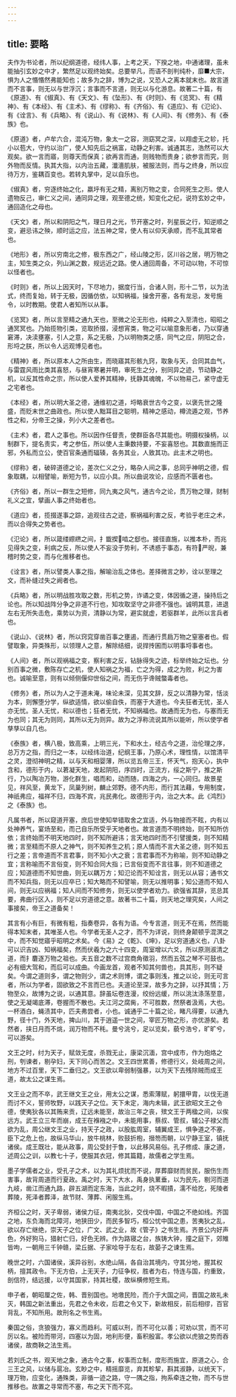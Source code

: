 ```yaml
---
---
---
```

title: 要略
---


夫作为书论者，所以纪纲道德，经纬人事，上考之天，下揆之地，中通诸理，虽未能抽引玄妙之中才，繁然足以观终始矣。总要举凡，而语不剖判纯朴，靡■大宗，惧为人之惽惽然弗能知也；故多为之辞，博为之说，又恐人之离本就末也。故言道而不言事，则无以与世浮沉；言事而不言道，则无以与化游息。故著二十篇，有《原道》、有《俶真》、有《天文》、有《坠形》、有《时则》、有《览冥》、有《精神》、有《本经》、有《主术》、有《缪称》、有《齐俗》、有《道应》、有《氾论》、有《诠言》、有《兵略》、有《说山》、有《说林》、有《人间》、有《修务》、有《泰族》也。

《原道》者，卢牟六合，混沌万物，象太一之容，测窈冥之深，以翔虚无之轸，托小以苞大，守约以治广，使人知先后之祸富，动静之利害。诚通其志，浩然可以大观矣。欲一言而寤，则尊天而保真；欲再言而通，则贱物而贵身；欲参言而究，则外物而反情。执其大指，以内治五藏，瀸濇肌肤，被服法则，而与之终身，所以应待万方，鉴耦百变也。若转丸掌中，足以自乐也。

《俶真》者，穷逐终始之化，嬴垀有无之精，离别万物之变，合同死生之形。使人遗物反己，审仁义之间，通同异之理，观至德之统，知变化之纪，说符玄妙之中，通回造化之母也。

《天文》者，所以和阴阳之气，理日月之光，节开塞之时，列星辰之行，知逆顺之变，避忌讳之殃，顺时运之应，法五神之常，使人有以仰天承顺，而不乱其常者也。

《地形》者，所以穷南北之修，极东西之广，经山陵之形，区川谷之居，明万物之主，知生类之众，列山渊之数，规远近之路。使人通回周备，不可动以物，不可惊以怪者也。

《时则》者，所以上因天时，下尽地力，据度行当，合诸人则，形十二节，以为法式，终而复始，转于无极，因循仿依，以知祸福，操舍开塞，各有龙忌，发号施令，以时教期。使君人者知所以从事。

《览冥》者，所以言至精之通九天也，至微之沦无形也，纯粹之入至清也，昭昭之通冥冥也。乃始揽物引类，览取挢掇，浸想宵类，物之可以喻意象形者，乃以穿通窘滞，决渎壅塞，引人之意，系之无极，乃以明物类之感，同气之应，阴阳之合，形埒之朕，所以令人远观博见者也。

《精神》者，所以原本人之所由生，而晓寤其形骸九窍，取象与天，合同其血气，与雷霆风雨比类其喜怒，与昼宵寒暑并明，审死生之分，别同异之迹，节动静之机，以反其性命之宗，所以使人爱养其精神，抚静其魂魄，不以物易己，紧守虚无之宅者也。

《本经》者，所以明大圣之德，通维初之道，埒略衰世古今之变，以褒先世之隆盛，而贬末世之曲政也。所以使人黜耳目之聪明，精神之感动，樽流遁之观，节养性之和，分帝王之操，列小大之差者也。

《主术》者，君人之事也。所以因作任督责，使群臣各尽其能也。明摄权操柄，以制群下，提名责实，考之参伍，所以使人主秉数持要，不妄喜怒也。其数直施而正邪，外私而立公，使百官条通而辐辏，各务其业，人致其功。此主术之明也。

《缪称》者，破碎道德之论，差次仁义之分，略杂人间之事，总同乎神明之德，假象取耦，以相譬喻，断短为节，以应小具。所以曲说攻论，应感而不匮者也。

《齐俗》者，所以一群生之短修，同九夷之风气，通古今之论，贯万物之理，财制礼义之宜，擘画人事之终始者也。

《道应》者，揽掇遂事之踪，追观往古之迹，察祸福利害之反，考验乎老庄之术，而以合得失之势者也。

《氾论》者，所以箴缕縩繺之间，扌韱揳啮之郄也。接径直施，以推本朴，而兆见得失之变，利病之反，所以使人不妄没于势利，不诱惑于事态，有符严晲，兼稽时势之变，而与化推移者也。

《诠言》者，所以譬类人事之指，解喻治乱之体也。差择微言之眇，诠以至理之文，而补缝过失之阙者也。

《兵略》者，所以明战胜攻取之数，形机之势，诈谲之变，体因循之道，操持后之论也。所以知战阵分争之非道不行也，知攻取坚守之非德不强也。诚明其意，进退左右无所失击危，乘势以为资，清静以为常，避实就虚，若驱群羊，此所以言兵者也。

《说山》、《说林》者，所以窍窕穿凿百事之壅遏，而通行贯扃万物之窒塞者也。假譬取象，异类殊形，以领理人之意，解除结细，说捍抟囷而以明事埒事者也。

《人间》者，所以观祸福之变，察利害之反，钻脉得失之迹，标举终始之坛也。分别百事之微，敷陈存亡之机，使人知祸之为福，亡之为得，成之为败，利之为害也。诚喻至意，则有以倾侧偃仰世俗之间，而无伤乎谗贼螫毒者也。

《修务》者，所以为人之于道未淹，味论未深，见其文辞，反之以清静为常，恬淡为本，则懈堕分学，纵欲适情，欲以偷自佚，而塞于大道也。今夫狂者无忧，圣人亦无忧。圣人无忧，和以德也；狂者无忧，不知祸福也。故通而无为也，与塞而无为也同；其无为则同，其所以无为则异。故为之浮称流说其所以能听，所以使学者孳孳以自几也。

《泰族》者，横八极，致高乘，上明三光，下和水土，经古今之道，治伦理之序，总万方之指，而归之一本，以经纬治道，纪纲王事，乃原心术，理性情，以馆清平之灵，澄彻神明之精，以与天和相婴薄，所以览五帝三王，怀天气，抱天心，执中含和，德形于内，以莙凝天地，发起阴阳，序四时，正流方，绥之斯宁，推之斯行，乃以陶冶万物，游化群生，唱而和，动而随，四海之内，一心同归。故景星见，祥风至，黄龙下，凤巢列树，麟止郊野。德不内形，而行其法藉，专用制度，神祇弗应，福祥不归，四海不宾，兆民弗化。故德形于内，治之大本。此《鸿烈》之《泰族》也。

凡属书者，所以窥道开塞，庶后世使知举错取舍之宜适，外与物接而不眩，内有以处神养气，宴炀至和，而己自乐所受乎天地者也。故言道而不明终始，则不知所仿依；言终始而不明天地四时，则不知所避讳；言天地四时而不引譬援类，则不知精微；言至精而不原人之神气，则不知养生之机；原人情而不言大圣之德，则不知五行之差；言帝道而不言君事，则不知小大之衰；言君事而不为称喻，则不知动静之宜；言称喻而不言俗变，则不知合同大指；已言俗变而不言往事，则不知道德之应；知道德而不知世曲，则无以耦万方；知氾论而不知诠言，则无以从容；通书文而不知兵指，则无以应卒已；知大略而不知譬喻，则无以推明事；知公道而不知人间，则无以应祸福；知人间而不知修务，则无以使学者劝力。欲强省其辞，览总其要，弗曲行区入，则不足以穷道德之意。故著书二十篇，则天地之理究矣，人间之事接矣，帝王之道备矣！

其言有小有巨，有微有粗，指奏卷异，各有为语。今专言道，则无不在焉，然而能得本知末者，其唯圣人也。今学者无圣人之才，而不为详说，则终身颠顿乎混溟之中，而不知觉寤乎昭明之术矣。今《易》之《乾》、《坤》，足以穷道通义也，八卦可以识吉凶、知祸福矣，然而伏羲为之六十四变，周室增以六爻，所以原测淑清之道，而扌麏逐万物之祖也。夫五音之数不过宫商角徵羽，然而五弦之琴不可鼓也。必有细大驾和，而后可以成曲。今画龙首，观者不知其何兽也，具其形，则不疑矣。今谓之道则多，谓之物则少，谓之术则博，谓之事则浅，推之以论，则无可言者，所以为学者，固欲致之不言而已也。夫道论至深，故多为之辞，以抒其情；万物至众，故博为之说，以通其意。辞虽坛卷连漫，绞纷远缓，所以洮汰涤荡至意，使之无凝竭底滞，卷握而不散也。夫江河之腐胔，不可胜数，然祭者汲焉，大也。一杯酒白，蝇渍其中，匹夫弗尝者，小也。诚通乎二十篇之论，睹凡得要，以通九野，径十门，外天地，捭山川，其于逍遥一世之间，宰匠万物之形，亦优游矣。若然者，挟日月而不烑，润万物而不秏。曼兮洮兮，足以览矣，藐兮浩兮，旷旷兮，可以游矣。

文王之时，纣为天子，赋敛无度，杀戮无止，康梁沉湎，宫中成市，作为炮烙之刑，刳谏者，剔孕妇，天下同心而苦之。文王四世累善，修德行义，处岐周之间，地方不过百里，天下二垂归之。文王欲以卑弱制强暴，以为天下去残除贼而成王道，故太公之谋生焉。

文王业之而不卒，武王继文王之业，用太公之谋，悉索薄赋，躬擐甲胄，以伐无道而讨不义，誓师牧野，以践天子之位。天下未定，海内未辑，武王欲昭文王之令德，使夷狄各以其贿来贡，辽远未能至，故治三年之丧，殡文王于两楹之间，以俟远方。武王立三年而崩，成王在褓襁之中，未能用事，蔡叔、管叔，辅公子禄父而欲为乱，周公继文王之业，持天子之政，以股肱周室，辅翼成王，惧争道之不塞，臣下之危上也，故纵马华山，放牛桃林，败鼓折枹，搢笏而朝，以宁静王室，镇抚诸侯。成王既壮，能从政事，周公受封于鲁，以此移风易俗。孔子修成、康之道，述周公之训，以教七十子，使服其衣冠，修其篇籍，故儒者之学生焉。

墨子学儒者之业，受孔子之术，以为其礼烦扰而不说，厚葬靡财而贫民，服伤生而害事，故背周道而行夏政。禹之时，天下大水，禹身执蔂垂，以为民先，剔河而道九岐，凿江而通九路，辟五湖而定东海，当此之时，烧不暇撌，濡不给扢，死陵者葬陵，死泽者葬泽，故节财、薄葬、闲服生焉。

齐桓公之时，天子卑弱，诸侯力征，南夷北狄，交伐中国，中国之不绝如线。齐国之地，东负海而北障河，地狭田少，而民多智巧，桓公忧中国之患，苦夷狄之乱，欲以存亡继绝，崇天子之位，广文、武之业，故《管子》之书生焉。齐景公内好声色，外好狗马，猎射亡归，好色无辨。作为路寝之台，族铸大钟，撞之庭下，郊雉皆呴，一朝用三千钟赣，梁丘据、子家哙导于左右，故晏子之谏生焉。

晚世之时，六国诸侯，溪异谷别，水绝山隔，各自治其境内，守其分地，握其权柄，擅其政令。下无方伯，上无天子，力征争权，胜者为右，恃连与国，约重致，剖信符，结远援，以守其国家，持其社稷，故纵横修短生焉。

申子者，朝昭厘之佐，韩、晋别国也。地墽民险，而介于大国之间，晋国之故礼未灭，韩国之新法重出，先君之令未收，后君之令又下，新故相反，前后相缪，百官背乱，不知所用。故刑名之书生焉。

秦国之俗，贪狼强力，寡义而趋利。可威以刑，而不可化以善；可劝以赏，而不可厉以名。被险而带河，四塞以为固，地利形便，畜积殷富。孝公欲以虎狼之势而吞诸侯，故商鞅之法生焉。

若刘氏之书，观天地之象，通古今之事，权事而立制，度形而施宜，原道之心，合三王之风，以储与扈冶。玄眇之中，精摇靡览，弃其畛挈，斟其淑静，以统天下，理万物，应变化，通殊类，非循一迹之路，守一隅之指，拘系牵连之物，而不与世推移也。故置之寻常而不塞，布之天下而不窕。

